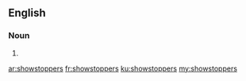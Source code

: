 ==English==

===Noun===
{{head|en|noun plural form}}

# {{plural of|showstopper|lang=en}}

[[ar:showstoppers]]
[[fr:showstoppers]]
[[ku:showstoppers]]
[[my:showstoppers]]
